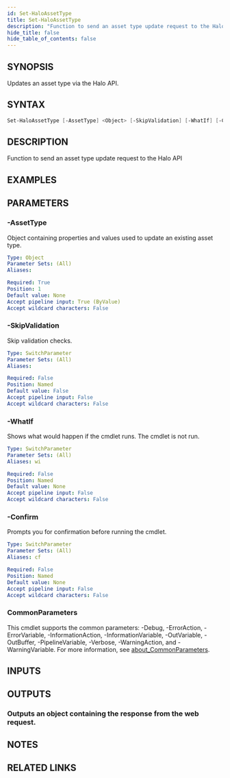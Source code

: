 ```yaml
---
id: Set-HaloAssetType
title: Set-HaloAssetType
description: "Function to send an asset type update request to the Halo API"
hide_title: false
hide_table_of_contents: false
---
```


## SYNOPSIS

Updates an asset type via the Halo API.

## SYNTAX

```powershell
Set-HaloAssetType [-AssetType] <Object> [-SkipValidation] [-WhatIf] [-Confirm] [<CommonParameters>]
```

## DESCRIPTION

Function to send an asset type update request to the Halo API

## EXAMPLES

## PARAMETERS

### -AssetType

Object containing properties and values used to update an existing asset type.

```yaml
Type: Object
Parameter Sets: (All)
Aliases:

Required: True
Position: 1
Default value: None
Accept pipeline input: True (ByValue)
Accept wildcard characters: False
```

### -SkipValidation

Skip validation checks.

```yaml
Type: SwitchParameter
Parameter Sets: (All)
Aliases:

Required: False
Position: Named
Default value: False
Accept pipeline input: False
Accept wildcard characters: False
```

### -WhatIf

Shows what would happen if the cmdlet runs.
The cmdlet is not run.

```yaml
Type: SwitchParameter
Parameter Sets: (All)
Aliases: wi

Required: False
Position: Named
Default value: None
Accept pipeline input: False
Accept wildcard characters: False
```

### -Confirm

Prompts you for confirmation before running the cmdlet.

```yaml
Type: SwitchParameter
Parameter Sets: (All)
Aliases: cf

Required: False
Position: Named
Default value: None
Accept pipeline input: False
Accept wildcard characters: False
```

### CommonParameters

This cmdlet supports the common parameters: -Debug, -ErrorAction, -ErrorVariable, -InformationAction, -InformationVariable, -OutVariable, -OutBuffer, -PipelineVariable, -Verbose, -WarningAction, and -WarningVariable. For more information, see [about_CommonParameters](http://go.microsoft.com/fwlink/?LinkID=113216).

## INPUTS

## OUTPUTS

### Outputs an object containing the response from the web request.

## NOTES

## RELATED LINKS

